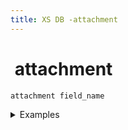 ```yaml
---
title: XS DB -attachment
---
```


# <img src="../assets/docuBadge (11).png" alt="" data-size="line" /> attachment <a href="#xs-attachment" id="xs-attachment"></a>

`attachment field_name`

<details>

<summary>Examples</summary>

```javascript
attachment document    // An attachment field for documents
attachment resume     // An attachment field for resumes
attachment contract   // An attachment field for contracts
```

</details>
